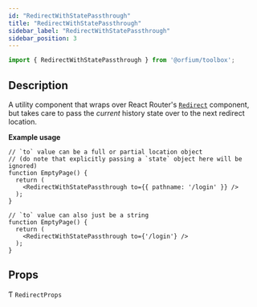 ```yaml
---
id: "RedirectWithStatePassthrough"
title: "RedirectWithStatePassthrough"
sidebar_label: "RedirectWithStatePassthrough"
sidebar_position: 3
---
```


```ts
import { RedirectWithStatePassthrough } from '@orfium/toolbox';
```

## Description

A utility component that wraps over React Router's [`Redirect`](https://v5.reactrouter.com/web/api/Redirect) component,
but takes care to pass the _current_ history state over to the next redirect location.

**Example usage**

```tsx
// `to` value can be a full or partial location object
// (do note that explicitly passing a `state` object here will be ignored)
function EmptyPage() {
  return (
    <RedirectWithStatePassthrough to={{ pathname: '/login' }} />
  );
}
```

```tsx
// `to` value can also just be a string
function EmptyPage() {
  return (
    <RedirectWithStatePassthrough to={'/login'} />
  );
}
```

## Props

Ƭ `RedirectProps`